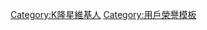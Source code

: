 {{Encourage
|title       = K隆星維基人
|stripe      = 2
|bgcolor     = #33CC33
|stripecolor = #FFFF66
|fontcolor   = #FFFF00
|align       = right
}}<includeonly>[[Category:K隆星維基人]]</includeonly><noinclude>[[Category:用戶榮譽模板‎]]</noinclude>
